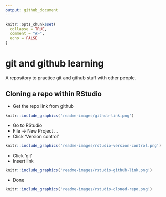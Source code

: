 ```yaml
---
output: github_document
---
```


<!-- README.md is generated from README.Rmd. Please edit that file -->

```r
knitr::opts_chunk$set(
  collapse = TRUE,
  comment = "#>",
  echo = FALSE
)
```

# git and github learning

<!-- badges: start -->
<!-- badges: end -->

A repository to practice git and github stuff with other people.

## Cloning a repo within RStudio

- Get the repo link from github

```r
knitr::include_graphics('readme-images/github-link.png')
```

- Go to RStudio
- File -> New Project ...
- Click 'Version control'

```r
knitr::include_graphics('readme-images/rstudio-version-control.png')
```

- Click 'git'
- Insert link

```r
knitr::include_graphics('readme-images/rstudio-github-link.png')
```

- Done

```r
knitr::include_graphics('readme-images/rstudio-cloned-repo.png')
```